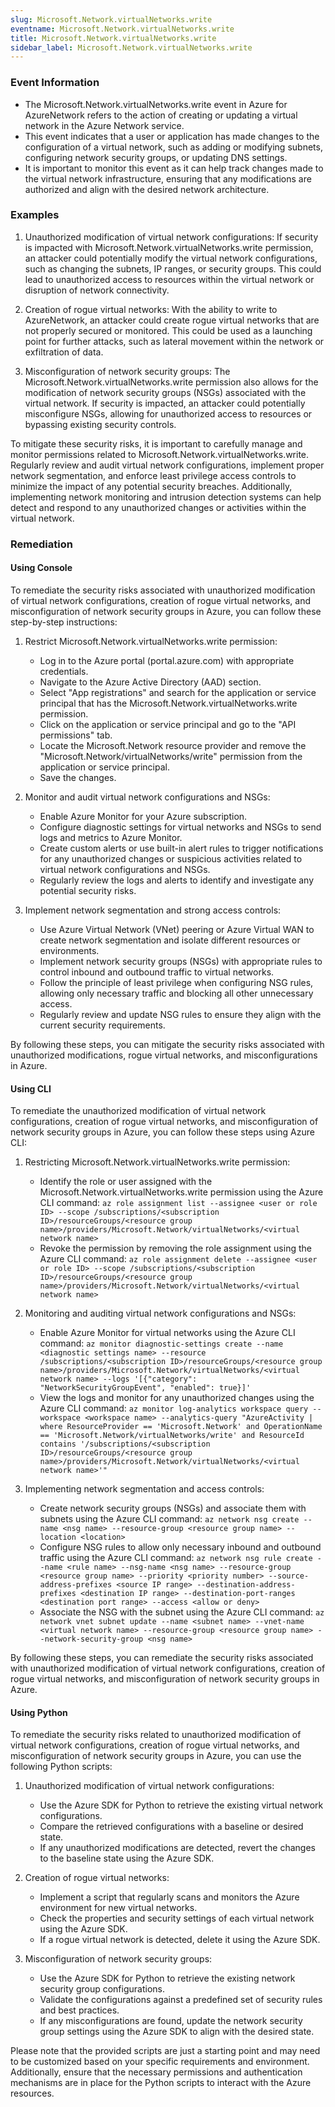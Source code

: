 ```yaml
--- 
slug: Microsoft.Network.virtualNetworks.write
eventname: Microsoft.Network.virtualNetworks.write
title: Microsoft.Network.virtualNetworks.write
sidebar_label: Microsoft.Network.virtualNetworks.write
---
```

                       
### Event Information

- The Microsoft.Network.virtualNetworks.write event in Azure for AzureNetwork refers to the action of creating or updating a virtual network in the Azure Network service.
- This event indicates that a user or application has made changes to the configuration of a virtual network, such as adding or modifying subnets, configuring network security groups, or updating DNS settings.
- It is important to monitor this event as it can help track changes made to the virtual network infrastructure, ensuring that any modifications are authorized and align with the desired network architecture.


### Examples

1. Unauthorized modification of virtual network configurations: If security is impacted with Microsoft.Network.virtualNetworks.write permission, an attacker could potentially modify the virtual network configurations, such as changing the subnets, IP ranges, or security groups. This could lead to unauthorized access to resources within the virtual network or disruption of network connectivity.

2. Creation of rogue virtual networks: With the ability to write to AzureNetwork, an attacker could create rogue virtual networks that are not properly secured or monitored. This could be used as a launching point for further attacks, such as lateral movement within the network or exfiltration of data.

3. Misconfiguration of network security groups: The Microsoft.Network.virtualNetworks.write permission also allows for the modification of network security groups (NSGs) associated with the virtual network. If security is impacted, an attacker could potentially misconfigure NSGs, allowing for unauthorized access to resources or bypassing existing security controls.

To mitigate these security risks, it is important to carefully manage and monitor permissions related to Microsoft.Network.virtualNetworks.write. Regularly review and audit virtual network configurations, implement proper network segmentation, and enforce least privilege access controls to minimize the impact of any potential security breaches. Additionally, implementing network monitoring and intrusion detection systems can help detect and respond to any unauthorized changes or activities within the virtual network.

### Remediation

#### Using Console

To remediate the security risks associated with unauthorized modification of virtual network configurations, creation of rogue virtual networks, and misconfiguration of network security groups in Azure, you can follow these step-by-step instructions:

1. Restrict Microsoft.Network.virtualNetworks.write permission:
   - Log in to the Azure portal (portal.azure.com) with appropriate credentials.
   - Navigate to the Azure Active Directory (AAD) section.
   - Select "App registrations" and search for the application or service principal that has the Microsoft.Network.virtualNetworks.write permission.
   - Click on the application or service principal and go to the "API permissions" tab.
   - Locate the Microsoft.Network resource provider and remove the "Microsoft.Network/virtualNetworks/write" permission from the application or service principal.
   - Save the changes.

2. Monitor and audit virtual network configurations and NSGs:
   - Enable Azure Monitor for your Azure subscription.
   - Configure diagnostic settings for virtual networks and NSGs to send logs and metrics to Azure Monitor.
   - Create custom alerts or use built-in alert rules to trigger notifications for any unauthorized changes or suspicious activities related to virtual network configurations and NSGs.
   - Regularly review the logs and alerts to identify and investigate any potential security risks.

3. Implement network segmentation and strong access controls:
   - Use Azure Virtual Network (VNet) peering or Azure Virtual WAN to create network segmentation and isolate different resources or environments.
   - Implement network security groups (NSGs) with appropriate rules to control inbound and outbound traffic to virtual networks.
   - Follow the principle of least privilege when configuring NSG rules, allowing only necessary traffic and blocking all other unnecessary access.
   - Regularly review and update NSG rules to ensure they align with the current security requirements.

By following these steps, you can mitigate the security risks associated with unauthorized modifications, rogue virtual networks, and misconfigurations in Azure.

#### Using CLI

To remediate the unauthorized modification of virtual network configurations, creation of rogue virtual networks, and misconfiguration of network security groups in Azure, you can follow these steps using Azure CLI:

1. Restricting Microsoft.Network.virtualNetworks.write permission:
   - Identify the role or user assigned with the Microsoft.Network.virtualNetworks.write permission using the Azure CLI command: `az role assignment list --assignee <user or role ID> --scope /subscriptions/<subscription ID>/resourceGroups/<resource group name>/providers/Microsoft.Network/virtualNetworks/<virtual network name>`
   - Revoke the permission by removing the role assignment using the Azure CLI command: `az role assignment delete --assignee <user or role ID> --scope /subscriptions/<subscription ID>/resourceGroups/<resource group name>/providers/Microsoft.Network/virtualNetworks/<virtual network name>`

2. Monitoring and auditing virtual network configurations and NSGs:
   - Enable Azure Monitor for virtual networks using the Azure CLI command: `az monitor diagnostic-settings create --name <diagnostic settings name> --resource /subscriptions/<subscription ID>/resourceGroups/<resource group name>/providers/Microsoft.Network/virtualNetworks/<virtual network name> --logs '[{"category": "NetworkSecurityGroupEvent", "enabled": true}]'`
   - View the logs and monitor for any unauthorized changes using the Azure CLI command: `az monitor log-analytics workspace query --workspace <workspace name> --analytics-query "AzureActivity | where ResourceProvider == 'Microsoft.Network' and OperationName == 'Microsoft.Network/virtualNetworks/write' and ResourceId contains '/subscriptions/<subscription ID>/resourceGroups/<resource group name>/providers/Microsoft.Network/virtualNetworks/<virtual network name>'"`

3. Implementing network segmentation and access controls:
   - Create network security groups (NSGs) and associate them with subnets using the Azure CLI command: `az network nsg create --name <nsg name> --resource-group <resource group name> --location <location>`
   - Configure NSG rules to allow only necessary inbound and outbound traffic using the Azure CLI command: `az network nsg rule create --name <rule name> --nsg-name <nsg name> --resource-group <resource group name> --priority <priority number> --source-address-prefixes <source IP range> --destination-address-prefixes <destination IP range> --destination-port-ranges <destination port range> --access <allow or deny>`
   - Associate the NSG with the subnet using the Azure CLI command: `az network vnet subnet update --name <subnet name> --vnet-name <virtual network name> --resource-group <resource group name> --network-security-group <nsg name>`

By following these steps, you can remediate the security risks associated with unauthorized modification of virtual network configurations, creation of rogue virtual networks, and misconfiguration of network security groups in Azure.

#### Using Python

To remediate the security risks related to unauthorized modification of virtual network configurations, creation of rogue virtual networks, and misconfiguration of network security groups in Azure, you can use the following Python scripts:

1. Unauthorized modification of virtual network configurations:
   - Use the Azure SDK for Python to retrieve the existing virtual network configurations.
   - Compare the retrieved configurations with a baseline or desired state.
   - If any unauthorized modifications are detected, revert the changes to the baseline state using the Azure SDK.

2. Creation of rogue virtual networks:
   - Implement a script that regularly scans and monitors the Azure environment for new virtual networks.
   - Check the properties and security settings of each virtual network using the Azure SDK.
   - If a rogue virtual network is detected, delete it using the Azure SDK.

3. Misconfiguration of network security groups:
   - Use the Azure SDK for Python to retrieve the existing network security group configurations.
   - Validate the configurations against a predefined set of security rules and best practices.
   - If any misconfigurations are found, update the network security group settings using the Azure SDK to align with the desired state.

Please note that the provided scripts are just a starting point and may need to be customized based on your specific requirements and environment. Additionally, ensure that the necessary permissions and authentication mechanisms are in place for the Python scripts to interact with the Azure resources.


 